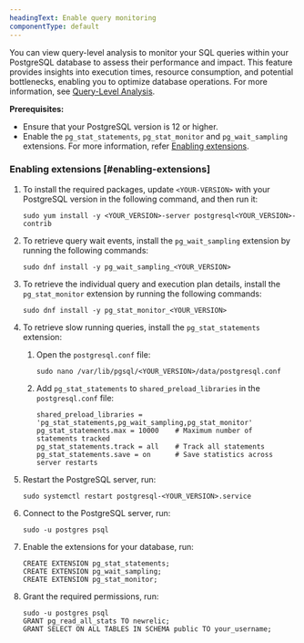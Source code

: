 ```yaml
---
headingText: Enable query monitoring
componentType: default
---
```


You can view query-level analysis to monitor your SQL queries within your PostgreSQL database to assess their performance and impact. This feature provides insights into execution times, resource consumption, and potential bottlenecks, enabling you to optimize database operations. For more information, see [Query-Level Analysis](#).

**Prerequisites:**

* Ensure that your PostgreSQL version is 12 or higher.
* Enable the `pg_stat_statements`, `pg_stat_monitor` and `pg_wait_sampling` extensions. For more information, refer [Enabling extensions](#enabling-extensions).

### Enabling extensions [#enabling-extensions]

1. To install the required packages, update `<YOUR-VERSION>` with your PostgreSQL version in the following command, and then run it:

    ```shell
    sudo yum install -y <YOUR_VERSION>-server postgresql<YOUR_VERSION>-contrib
    ```

2. To retrieve query wait events, install the `pg_wait_sampling` extension by running the following commands:

    ```shell
    sudo dnf install -y pg_wait_sampling_<YOUR_VERSION>
    ```

3. To retrieve the individual query and execution plan details, install the `pg_stat_monitor` extension by running the following commands:

    ```shell
    sudo dnf install -y pg_stat_monitor_<YOUR_VERSION>
    ```

4. To retrieve slow running queries, install the `pg_stat_statements` extension:

    1. Open the `postgresql.conf` file:

        ```shell
        sudo nano /var/lib/pgsql/<YOUR_VERSION>/data/postgresql.conf
        ```

    2. Add `pg_stat_statements` to `shared_preload_libraries` in the `postgresql.conf` file:

        ```shell
        shared_preload_libraries = 'pg_stat_statements,pg_wait_sampling,pg_stat_monitor'
        pg_stat_statements.max = 10000    # Maximum number of statements tracked
        pg_stat_statements.track = all    # Track all statements
        pg_stat_statements.save = on      # Save statistics across server restarts
        ```

5. Restart the PostgreSQL server, run:

    ```shell
    sudo systemctl restart postgresql-<YOUR_VERSION>.service
    ```

6. Connect to the PostgreSQL server, run:

    ```shell
    sudo -u postgres psql
    ```

9. Enable the extensions for your database, run:

    ```shell
    CREATE EXTENSION pg_stat_statements;
    CREATE EXTENSION pg_wait_sampling;
    CREATE EXTENSION pg_stat_monitor;
    ```

10. Grant the required permissions, run:

    ```shell
    sudo -u postgres psql
    GRANT pg_read_all_stats TO newrelic;
    GRANT SELECT ON ALL TABLES IN SCHEMA public TO your_username;
    ```